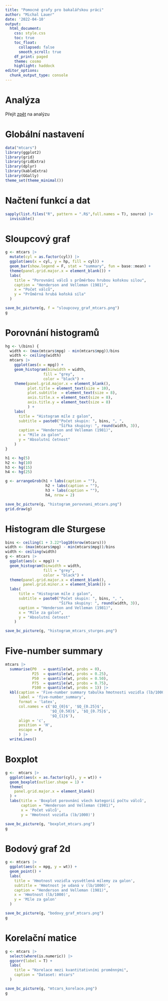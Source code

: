 ```yaml
---
title: "Pomocné grafy pro bakalářskou práci"
author: "Michal Lauer"
date: '2022-04-10'
output:
  html_document:
    css: style.css
    toc: true
    toc_float:
      collapsed: false
      smooth_scroll: true
    df_print: paged
    theme: cosmo
    highlight: haddock
editor_options: 
  chunk_output_type: console
---
```

# Analýza
Přejít [zpět](analyza.html) na analýzu

# Globální nastavení
```r
data("mtcars")
library(ggplot2)
library(grid)
library(gridExtra)
library(dplyr)
library(kableExtra)
library(GGally)
theme_set(theme_minimal())
```

# Načtení funkcí a dat
```r
sapply(list.files("R", pattern = ".R$",full.names = T), source) |>
  invisible()
```

# Sloupcový graf
```r
g <- mtcars |>
  mutate(cyl = as.factor(cyl)) |>
  ggplot(aes(x = cyl, y = hp, fill = cyl)) +
  geom_bar(show.legend = F, stat = "summary", fun = base::mean) +
  theme(panel.grid.major.x = element_blank()) +
  labs(
    title = "Porovnání válců s průměrbou hrubou koňskou silou",
    caption = "Henderson and Velleman (1981)",
    x = "Počet válců",
    y = "Průměrná hrubá koňská síla"
  )

save_bc_picture(g, f = "sloupcovy_graf_mtcars.png")
g
```

# Porovnání histogramů
```r
hg <- \(bins) {
  width <- (max(mtcars$mpg) - min(mtcars$mpg))/bins
  width <- ceiling(width)
  mtcars |>
    ggplot(aes(x = mpg)) +
    geom_histogram(binwidth = width,
                 fill = "grey",
                 color = "black") +
    theme(panel.grid.major.x = element_blank(),
          plot.title = element_text(size = 10),
          plot.subtitle  = element_text(size = 8),
          axis.title.x = element_text(size = 8),
          axis.title.y = element_text(size = 8)
          ) +
    labs(
      title = "Histogram míle z galon",
      subtitle = paste0("Počet skupin: ", bins, ", ",
                        "Šířka skupiny: ", round(width, 3)),
      caption = "Henderson and Velleman (1981)",
      x = "Míle za galon",
      y = "Absolutní četnost"
    )
}

h1 <- hg(5)
h2 <- hg(10)
h3 <- hg(15)
h4 <- hg(25)

g <- arrangeGrob(h1 + labs(caption = ""),
                  h2 + labs(caption = ""),
                  h3 + labs(caption = ""),
                  h4, nrow = 2)

save_bc_picture(g, "histogram_porovnani_mtcars.png")
grid.draw(g)
```

# Histogram dle Sturgese
```r
bins <- ceiling(1 + 3.22*log10(nrow(mtcars)))
width <- (max(mtcars$mpg) - min(mtcars$mpg))/bins
width <- ceiling(width)
g <- mtcars |>
  ggplot(aes(x = mpg)) +
  geom_histogram(binwidth = width,
                 fill = "grey",
                 color = "black") +
  theme(panel.grid.major.x = element_blank(),
        panel.grid.minor.x = element_blank()) +
  labs(
      title = "Histogram míle z galon",
      subtitle = paste0("Počet skupin: ", bins, ", ",
                        "Šířka skupiny: ", round(width, 3)),
      caption = "Henderson and Velleman (1981)",
      x = "Míle za galon",
      y = "Absolutní četnost"
    )

save_bc_picture(g, "histogram_mtcars_sturges.png")
```

# Five-number summary
```r
mtcars |>
  summarise(P0   = quantile(wt, probs = 0),
            P25  = quantile(wt, probs = 0.25),
            P50  = quantile(wt, probs = 0.50),
            P75  = quantile(wt, probs = 0.75),
            P100 = quantile(wt, probs = 1)) |>
  kbl(caption = 'Five-number summary tabulka hmotnosti vozidla (lb/1000)',
      label = 'five-number_summary',
      format = 'latex',
      col.names = c('$Q_{0}$', '$Q_{0.25}$',
                    '$Q_{0.50}$', '$Q_{0.75}$',
                    '$Q_{1}$'),
      align = 'c',
      position = 'H',
      escape = F,
      ) |>
  writeLines()
```

# Boxplot
```r
g <-  mtcars |>
  ggplot(aes(x = as.factor(cyl), y = wt)) +
  geom_boxplot(outlier.shape = 1) +
  theme(
    panel.grid.major.x = element_blank()
  ) +
  labs(title = 'Boxplot porovnání všech kategorií počtu válců',
       caption = "Henderson and Velleman (1981)",
       x = 'Počet válců',
       y = 'Hmotnost vozidla (lb/1000)')

save_bc_picture(g, "boxplot_mtcars.png")
g
```

# Bodový graf 2d
```r
g <- mtcars |>
  ggplot(aes(x = mpg, y = wt)) +
  geom_point() +
  labs(
    title = 'Hmotnost vozidla vysvětlená mílemy za galon',
    subtitle = 'Hmotnost je udaná v (lb/1000)',
    caption = "Henderson and Velleman (1981)",
    x = 'Hmotnost (lb/1000)',
    y = 'Míle za galon'
  )

save_bc_picture(g, "bodovy_graf_mtcars.png")
g
```

# Korelační matice
```r
g <- mtcars |> 
  select(where(is.numeric)) |> 
  ggcorr(label = T) +
  labs(
    title = "Korelace mezi kvantitativními proměnnými",
    caption = "Dataset: mtcars"
  )

save_bc_picture(g, "mtcars_korelace.png")
g
```